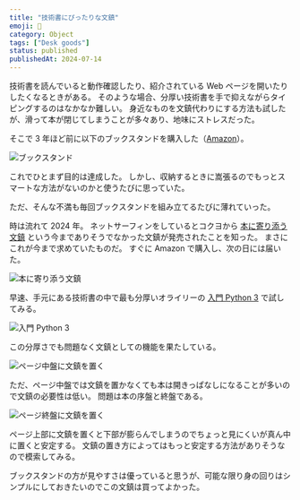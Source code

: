 ```yaml
---
title: "技術書にぴったりな文鎮"
emoji: 📗
category: Object
tags: ["Desk goods"]
status: published
publishedAt: 2024-07-14
---
```


技術書を読んでいると動作確認したり、紹介されている Web ページを開いたりしたくなるときがある。
そのような場合、分厚い技術書を手で抑えながらタイピングするのはなかなか難しい。
身近なものを文鎮代わりにする方法も試したが、滑って本が閉じてしまうことが多々あり、地味にストレスだった。

そこで 3 年ほど前に以下のブックスタンドを購入した（[Amazon](https://amzn.asia/d/0b49jukS)）。

![ブックスタンド](/images/object/2024-07-14/01.jpg)

これでひとまず目的は達成した。
しかし、収納するときに嵩張るのでもっとスマートな方法がないのかと使うたびに思っていた。

ただ、そんな不満も毎回ブックスタンドを組み立てるたびに薄れていった。

時は流れて 2024 年。
ネットサーフィンをしているとコクヨから [本に寄り添う文鎮](https://amzn.asia/d/05GjQggd) という今までありそうでなかった文鎮が発売されたことを知った。
まさにこれが今まで求めていたものだ。
すぐに Amazon で購入し、次の日には届いた。

![本に寄り添う文鎮](/images/object/2024-07-14/02.jpg "特に理由はないが真鍮製にした")

早速、手元にある技術書の中で最も分厚いオライリーの [入門 Python 3](https://amzn.asia/d/06nulLys) で試してみる。

![入門 Python 3](/images/object/2024-07-14/03.jpg "753 ページある")

この分厚さでも問題なく文鎮としての機能を果たしている。

![ページ中盤に文鎮を置く](/images/object/2024-07-14/04.jpg)

ただ、ページ中盤では文鎮を置かなくても本は開きっぱなしになることが多いので文鎮の必要性は低い。
問題は本の序盤と終盤である。

![ページ終盤に文鎮を置く](/images/object/2024-07-14/05.jpg)

ページ上部に文鎮を置くと下部が膨らんでしまうのでちょっと見にくいが真ん中に置くと安定する。
文鎮の置き方によってはもっと安定する方法がありそうなので模索してみる。

ブックスタンドの方が見やすさは優っていると思うが、可能な限り身の回りはシンプルにしておきたいのでこの文鎮は買ってよかった。
